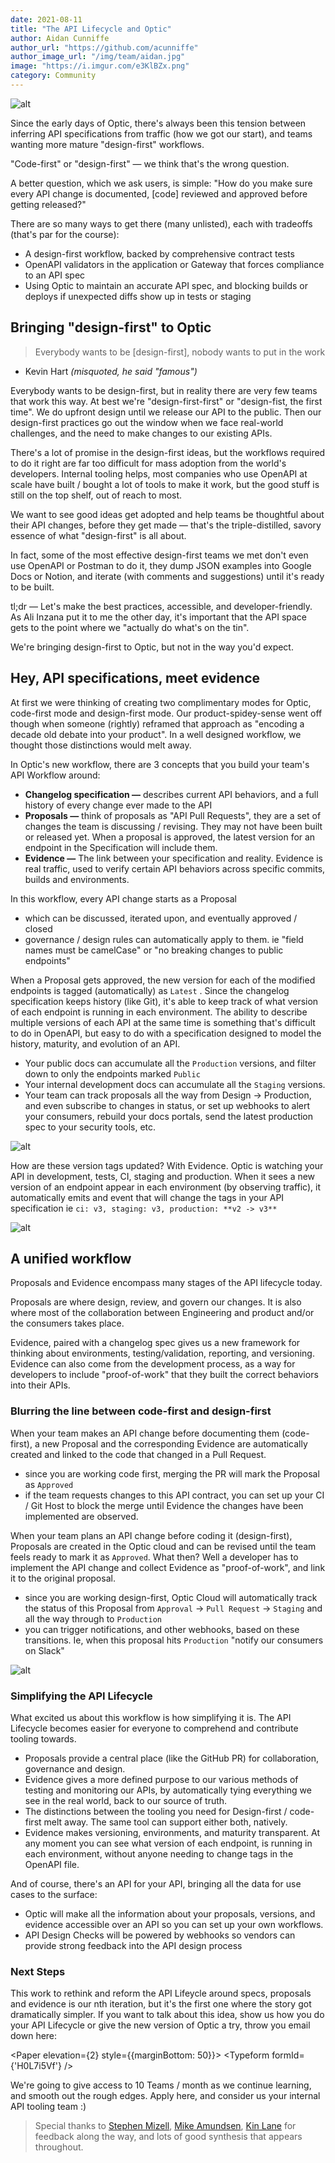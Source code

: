 ```yaml
---
date: 2021-08-11
title: "The API Lifecycle and Optic"
author: Aidan Cunniffe
author_url: "https://github.com/acunniffe"
author_image_url: "/img/team/aidan.jpg"
image: "https://i.imgur.com/e3KlBZx.png"
category: Community
---
```


![alt](/img/blog-content/social-for-lifecycle.png)

Since the early days of Optic, there's always been this tension between inferring API specifications from traffic (how we got our start), and teams wanting more mature "design-first" workflows.

<!-- truncate -->

"Code-first" or "design-first" — we think that's the wrong question.

A better question, which we ask users, is simple: "How do you make sure every API change is documented, [code] reviewed and approved before getting released?"

There are so many ways to get there (many unlisted), each with tradeoffs (that's par for the course):

- A design-first workflow, backed by comprehensive contract tests
- OpenAPI validators in the application or Gateway that forces compliance to an API spec
- Using Optic to maintain an accurate API spec, and blocking builds or deploys if unexpected diffs show up in tests or staging

## Bringing "design-first" to Optic

> Everybody wants to be [design-first], nobody wants to put in the work
- Kevin Hart *(misquoted, he said "famous")*

Everybody wants to be design-first, but in reality there are very few teams that work this way. At best we're "design-first-first" or "design-fist, the first time". We do upfront design until we release our API to the public. Then our design-first practices go out the window when we face real-world challenges, and the need to make changes to our existing APIs.

There's a lot of promise in the design-first ideas, but the workflows required to do it right are far too difficult for mass adoption from the world's developers. Internal tooling helps, most companies who use OpenAPI at scale have built / bought a lot of tools to make it work, but the good stuff is still on the top shelf, out of reach to most.

We want to see good ideas get adopted and help teams be thoughtful about their API changes, before they get made — that's the triple-distilled, savory essence of what "design-first" is all about.

In fact, some of the most effective design-first teams we met don't even use OpenAPI or Postman to do it, they dump JSON examples into Google Docs or Notion, and iterate (with comments and suggestions) until it's ready to be built.

tl;dr — Let's make the best practices, accessible, and developer-friendly. As Ali Inzana put it to me the other day, it's important that the API space gets to the point where we "actually do what's on the tin".

We're bringing design-first to Optic, but not in the way you'd expect.

## Hey, API specifications, meet evidence

At first we were thinking of creating two complimentary modes for Optic, code-first mode and design-first mode. Our product-spidey-sense went off though when someone (rightly) reframed that approach as "encoding a decade old debate into your product". In a well designed workflow, we thought those distinctions would melt away.

In Optic's new workflow, there are 3 concepts that you build your team's API Workflow around:

- **Changelog specification —** describes current API behaviors, and a full history of every change ever made to the API
- **Proposals —** think of proposals as "API Pull Requests", they are a set of changes the team is discussing / revising. They may not have been built or released yet. When a proposal is approved, the latest version for an endpoint in the Specification will include them.
- **Evidence —** The link between your specification and reality. Evidence is real traffic, used to verify certain API behaviors across specific commits, builds and environments.

In this workflow, every API change starts as a Proposal

- which can be discussed, iterated upon, and eventually approved / closed
- governance / design rules can automatically apply to them. ie "field names must be camelCase" or "no breaking changes to public endpoints"

When a Proposal gets approved, the new version for each of the modified endpoints is tagged (automatically) as `Latest` . Since the changelog specification keeps history (like Git), it's able to keep track of what version of each endpoint is running in each environment. The ability to describe multiple versions of each API at the same time is something that's difficult to do in OpenAPI, but easy to do with a specification designed to model the history, maturity, and evolution of an API.

- Your public docs can accumulate all the `Production` versions, and filter down to only the endpoints marked `Public`
- Your internal development docs can accumulate all the `Staging` versions.
- Your team can track proposals all the way from Design → Production, and even subscribe to changes in status, or set up webhooks to alert your consumers, rebuild your docs portals, send the latest production spec to your security tools, etc.

![alt](/img/blog-content/stages.png)

How are these version tags updated? With Evidence. Optic is watching your API in development, tests, CI, staging and production. When it sees a new version of an endpoint appear in each environment (by observing traffic), it automatically emits and event that will change the tags in your API specification ie `ci: v3, staging: v3, production: **v2 -> v3**`

![alt](/img/blog-content/versions.svg)

## A unified workflow

Proposals and Evidence encompass many stages of the API lifecycle today.

Proposals are where design, review, and govern our changes. It is also where most of the collaboration between Engineering and product and/or the consumers takes place.

Evidence, paired with a changelog spec gives us a new framework for thinking about environments, testing/validation, reporting, and versioning. Evidence can also come from the development process, as a way for developers to include "proof-of-work" that they built the correct behaviors into their APIs.

### Blurring the line between code-first and design-first

When your team makes an API change before documenting them (code-first), a new Proposal and the corresponding Evidence are automatically created and linked to the code that changed in a Pull Request.

- since you are working code first, merging the PR will mark the Proposal as `Approved`
- if the team requests changes to this API contract, you can set up your CI / Git Host to block the merge until Evidence the changes have been implemented are observed.

When your team plans an API change before coding it (design-first), Proposals are created in the Optic cloud and can be revised until the team feels ready to mark it as `Approved`. What then? Well a developer has to implement the API change and collect Evidence as "proof-of-work", and link it to the original proposal.

- since you are working design-first, Optic Cloud will automatically track the status of this Proposal from `Approval` → `Pull Request` → `Staging` and all the way through to `Production`
- you can trigger notifications, and other webhooks, based on these transitions. Ie, when this proposal hits `Production` "notify our consumers on Slack"

![alt](/img/blog-content/timeline.svg)

### Simplifying the API Lifecycle

What excited us about this workflow is how simplifying it is. The API Lifecycle becomes easier for everyone to comprehend and contribute tooling towards.

- Proposals provide a central place (like the GitHub PR) for collaboration, governance and design.
- Evidence gives a more defined purpose to our various methods of testing and monitoring our APIs, by automatically tying everything we see in the real world, back to our source of truth.
- The distinctions between the tooling you need for Design-first / code-first melt away. The same tool can support either both, natively.
- Evidence makes versioning, environments, and maturity transparent. At any moment you can see what version of each endpoint, is running in each environment, without anyone needing to change tags in the OpenAPI file.

And of course, there's an API for your API, bringing all the data for use cases to the surface:

- Optic will make all the information about your proposals, versions, and evidence accessible over an API so you can set up your own workflows.
- API Design Checks will be powered by webhooks so vendors can provide strong feedback into the API design process

### Next Steps

This work to rethink and reform the API Lifeycle around specs, proposals and evidence is our nth iteration, but it's the first one where the story got dramatically simpler. If you want to talk about this idea, show us how you do your API Lifecycle or give the new version of Optic a try, throw you email down here:



<Paper elevation={2} style={{marginBottom: 50}}>
<Typeform formId={'H0L7i5Vf'} />
</Paper>

We're going to give access to 10 Teams / month as we continue learning, and smooth out the rough edges. Apply here, and consider us your internal API tooling team :)

> Special thanks to [Stephen Mizell](https://twitter.com/stephen_mizell?lang=en), [Mike Amundsen](https://twitter.com/mamund), [Kin Lane](https://twitter.com/kinlane) for feedback along the way, and lots of good synthesis that appears throughout.

